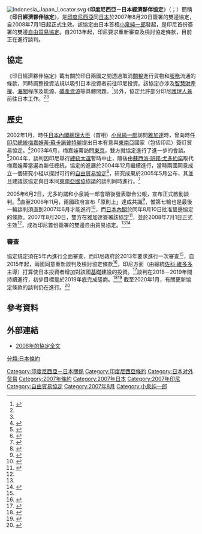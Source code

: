{{NoteTA
|G1=People
|1=zh-cn:知识产权; zh-tw:智慧財產權; zh-hk:知識產權;
}}
[[File:Indonesia_Japan_Locator.svg|thumb]]
《'''印度尼西亞－日本經濟夥伴協定'''》（{{lang-en|Indonesia–Japan Economic Partnership Agreement, IJEPA}}；{{jpn|j=日本・インドネシア経済連携協定|hg=にほん・インドネシアけいざいれんけいきょうてい}}）簡稱《'''印日經濟夥伴協定'''》，是[[印度尼西亞|印度尼西亞]]同[[日本|日本]]於2007年8月20日簽署的雙邊協定，自2008年7月1日起正式生效。該協定由日本首相[[小泉純一郎|小泉純一郎]]發起，是印尼首份簽署的雙邊[[自由貿易協定|自由貿易協定]]。自2013年起，印尼要求重新審查及檢討協定條款，目前正在進行談判。

== 協定 ==
《印日經濟夥伴協定》載有關於印日兩國之間透過取消[[關稅|關稅]]進行貨物和[[服務貿易協定|服務]]流通的條款，同時調整投資法規以吸引日本投資者前往印尼投資。該協定亦涉及[[智慧財產權|智慧財產權]]、[[海關|海關]]程序及能源、[[礦產資源|礦產資源]]等具體問題。<ref>{{Cite web|title=印尼與日本之經濟夥伴協定(EPA)已於本年7月1日正式生效實施|url=https://info.taiwantrade.com/biznews/印尼與日本之經濟夥伴協定-epa-已於本年7月1日正式生效實施-860343.html|date=2008-07-09|accessdate=2020-10-17|work=台灣經貿網|publisher=[[中華民國對外貿易發展協會|中華民國對外貿易發展協會]], [[經濟部國際貿易局|中華民國經濟部國際貿易局]]|language=zh-hant|archive-date=2021-12-04|archive-url=https://web.archive.org/web/20211204163129/https://info.taiwantrade.com/biznews/%E5%8D%B0%E5%B0%BC%E8%88%87%E6%97%A5%E6%9C%AC%E4%B9%8B%E7%B6%93%E6%BF%9F%E5%A4%A5%E4%BC%B4%E5%8D%94%E5%AE%9A-epa-%E5%B7%B2%E6%96%BC%E6%9C%AC%E5%B9%B47%E6%9C%881%E6%97%A5%E6%AD%A3%E5%BC%8F%E7%94%9F%E6%95%88%E5%AF%A6%E6%96%BD-860343.html}}</ref>另外，協定允許部分印尼[[護理人員|護理人員]]前往日本工作。<ref name="fsheet"/><ref name="jps"/>

== 歷史 ==
2002年1月，時任[[日本內閣總理大臣|日本內閣總理大臣]]（首相）[[小泉純一郎|小泉純一郎]]訪問[[雅加達|雅加達]]時，曾向時任[[印尼總統|印尼總統]][[梅嘉娃蒂·蘇卡諾普特麗|梅嘉娃蒂·蘇卡諾普特麗]]提出日本有意與[[東南亞|東南亞]]國家（包括印尼）簽訂貿易協定。<ref>{{cite news |title=Koizumi's trade plan hailed by Megawati |url=https://www.japantimes.co.jp/news/2002/01/13/national/koizumis-trade-plan-hailed-by-megawati/ |accessdate=2020-06-15 |work=Japan Times |date=2002-01-13 |language=en |archive-date=2020-07-02 |archive-url=https://web.archive.org/web/20200702164936/https://www.japantimes.co.jp/news/2002/01/13/national/koizumis-trade-plan-hailed-by-megawati/ |dead-url=no }}</ref>2003年6月，梅嘉娃蒂訪問[[東京都|東京]]，雙方就協定進行了進一步的會談。<ref>{{cite news |title=Siang Ini, Megawati-Koizumi Membahas Ekonomi Bilateral |url=https://www.liputan6.com/news/read/57109/siang-ini-megawati-koizumi-membahas-ekonomi-bilateral |accessdate=2020-06-15 |work=Liputan6 |date=2003-06-24 |language=id |archive-date=2020-06-15 |archive-url=https://web.archive.org/web/20200615035807/https://www.liputan6.com/news/read/57109/siang-ini-megawati-koizumi-membahas-ekonomi-bilateral |dead-url=no }}</ref>2004年，談判因印尼舉行[[2004年印度尼西亞總統選舉|總統大選]]暫時中止，隨後由[[蘇西洛·班邦·尤多約諾|蘇西洛·班邦·尤多約諾]]取代梅嘉娃蒂當選為新任總統，協定的進展於2004年12月繼續進行，當時兩國同意成立一個研究小組以探討可行的[[自由貿易協定|自由貿易協定]]<ref>{{cite book |last1=Sato |first1=Yoichiro |last2=Limaye |first2=Satu P. |title=Japan in a Dynamic Asia: Coping with the New Security Challenges |date=2006 |publisher=Lexington Books |isbn=978-0-7391-1021-8 |page=62 |url=https://books.google.com/books?id=hfiraFUii9QC&pg=PA62 |accessdate=2020-10-17 |language=en |archive-date=2020-07-02 |archive-url=https://web.archive.org/web/20200702164926/https://books.google.com/books?id=hfiraFUii9QC&pg=PA62 |dead-url=no }}</ref>，研究成果於2005年5月公布，其並且建議該協定與日本同[[東南亞國協|東南亞國協]]協議的談判同時進行。<ref>{{cite web |title=Japan-Indonesia Economic Partnership Agreement Joint Study Group Report |url=https://www.mofa.go.jp/region/asia-paci/indonesia/summit0506/joint-3-2.pdf |publisher=[[日本外務省|日本外務省]] |date=2005-05 |accessdate=2020-06-15 |language=en |archive-date=2020-06-15 |archive-url=https://web.archive.org/web/20200615035813/https://www.mofa.go.jp/region/asia-paci/indonesia/summit0506/joint-3-2.pdf |dead-url=no }}</ref>

2005年6月2日，尤多約諾和小泉純一郎會晤後發表聯合公報，宣布正式啟動談判。<ref name="fsheet">{{cite web|title=Factsheet Indonesia-Japan Economic Partnership Agreement (IJEPA)|url=http://ditjenppi.kemendag.go.id/assets/files/publikasi/doc_20180515_fact-sheet-indonesia-japan-economic-partnership-agreement-ijepa1.pdf|publisher={{tsl|en|Ministry of Trade (Indonesia)|貿易部 (印尼)|Ministry of Trade (Indonesia)}}|language=id|accessdate=2020-06-15|archive-date=2019-11-01|archive-url=https://web.archive.org/web/20191101135511/http://ditjenppi.kemendag.go.id/assets/files/publikasi/doc_20180515_fact-sheet-indonesia-japan-economic-partnership-agreement-ijepa1.pdf|dead-url=no}}</ref>直至2006年11月，兩國政府宣布「原則上」達成共識<ref name="jps">{{cite web |title=Joint Press Statement: Indonesia-Japan Economic Partnership Agreement |publisher=日本外務省 |url=https://www.mofa.go.jp/region/asia-paci/indonesia/joint0611-2.html |format=新聞稿 |accessdate=2020-06-15 |date=2006-11-28 |language=en |archive-date=2020-06-15 |archive-url=https://web.archive.org/web/20200615143622/https://www.mofa.go.jp/region/asia-paci/indonesia/joint0611-2.html |dead-url=no }}</ref>，惟第七輪也是最後一輪談判須直到2007年6月才能進行<ref>{{cite web |title=The Seventh Round of Negotiations for the Japan-Indonesia Economic Partnership Agreement |url=https://www.mofa.go.jp/announce/event/2007/6/1174159_850.html |publisher=日本外務省 |accessdate=2020-06-15 |date=2007-06-22 |language=en |archive-date=2020-06-15 |archive-url=https://web.archive.org/web/20200615143619/https://www.mofa.go.jp/announce/event/2007/6/1174159_850.html |dead-url=no }}</ref>，而[[日本內閣|日本內閣]]於同年8月10日批准雙邊協定的條款。2007年8月20日，雙方在雅加達簽署該協定<ref>{{cite web |title=Signing of the Agreement between Japan and the Republic of Indonesia for an Economic Partnership |url=https://www.mofa.go.jp/announce/announce/2007/8/1174856_832.html |publisher=日本外務省 |accessdate=2020-06-15 |date=2007-08-10 |language=en |archive-date=2020-06-15 |archive-url=https://web.archive.org/web/20200615143620/https://www.mofa.go.jp/announce/announce/2007/8/1174856_832.html |dead-url=no }}</ref>，並於2008年7月1日正式生效<ref name="fsheet"/>，成為印尼首份簽署的雙邊自由貿易協定。<ref name="fsheet"/><ref>{{cite news |title=Indonesia-Japan Economic Partnership Agreement (IJEPA) Reviewed |url=https://www.indonesia-investments.com/id/news/todays-headlines/indonesia-japan-economic-partnership-agreement-ijepa-reviewed/item5244 |accessdate=2020-06-15 |work=Indonesia Investments |date=2015-06-22 |language=en |archive-date=2020-06-15 |archive-url=https://web.archive.org/web/20200615143831/https://www.indonesia-investments.com/id/news/todays-headlines/indonesia-japan-economic-partnership-agreement-ijepa-reviewed/item5244 |dead-url=no }}</ref>

=== 審查 ===
協定規定須在5年內進行全面審查，而印尼政府於2013年要求進行一次審查<ref name="fsheet"/>，自2015年起，兩國同意重新談判及檢討協定條款<ref>{{Cite web|title=應印尼要求，日本將與印尼重新檢討雙邊經濟夥伴協定|url=https://web.wtocenter.org.tw/Page.aspx?pid=260418&nid=13369|date=2015-01-31|accessdate=2020-10-17|author=杜巧霞|work=104年1月份國際經貿規範動態分析|publisher=[[中華經濟研究院|中華經濟研究院]]|language=zh-hant|archive-date=2021-12-04|archive-url=https://web.archive.org/web/20211204163401/https://web.wtocenter.org.tw/Page.aspx?pid=260418&nid=13369}}</ref>，印尼方面（由總統[[佐科·維多多|佐科·維多多]]主導）打算使日本投資者增加對該國[[基礎建設|基礎建設]]的投資。<ref>{{cite news |title=Japan, Indonesia Review Economic Partnership Agreement |url=https://en.tempo.co/read/652720/japan-indonesia-review-economic-partnership-agreement |accessdate=2020-06-15 |work=Tempo |location=Jakarta |date=2015-03-25 |language=en |archive-date=2020-06-15 |archive-url=https://web.archive.org/web/20200615143620/https://en.tempo.co/read/652720/japan-indonesia-review-economic-partnership-agreement |dead-url=no }}</ref>談判在2018－2019年間持續進行，初步目標是於2019年底完成磋商。<ref>{{cite news |title=Japanese foreign minister to visit Indonesia next week |url=https://en.antaranews.com/news/116259/japanese-foreign-minister-to-visit-indonesia-next-week |date=2018-06-23 |accessdate=2020-06-15 |work=Antara News |editor=Heru Purwanto |location=Jakarta |language=en |archive-date=2020-06-15 |archive-url=https://web.archive.org/web/20200615143620/https://en.antaranews.com/news/116259/japanese-foreign-minister-to-visit-indonesia-next-week |dead-url=no }}</ref><ref>{{cite news |title=New Indonesian-Japanese deal to be signed in late 2019 |url=https://www.thejakartapost.com/news/2019/07/03/new-indonesian-japanese-deal-to-be-signed-in-late-2019.html |accessdate=2020-06-15 |work=[[雅加達郵報|The Jakarta Post]] |date=2019-07-03 |language=en |archive-date=2019-07-05 |archive-url=https://web.archive.org/web/20190705040407/https://www.thejakartapost.com/news/2019/07/03/new-indonesian-japanese-deal-to-be-signed-in-late-2019.html |dead-url=no }}</ref> 截至2020年1月，有關更新協定條款的談判仍在進行。<ref>{{cite news |title=Pertemuan Indonesia dan Jepang,Bahas Penyelesaian Protokol Amandemen GR-IJEPA |url=https://pressrelease.kontan.co.id/release/pertemuan-indonesia-dan-jepangbahas-penyelesaian-protokol-amandemen-gr-ijepa |accessdate=2020-06-15 |work=Kontan |date=2020-01-27 |language=id |archive-date=2020-06-15 |archive-url=https://web.archive.org/web/20200615143623/https://pressrelease.kontan.co.id/release/pertemuan-indonesia-dan-jepangbahas-penyelesaian-protokol-amandemen-gr-ijepa |dead-url=no }}</ref>

== 參考資料 ==
{{reflist|30em}}

== 外部連結 ==
*[https://www.mofa.go.jp/region/asia-paci/indonesia/epa0708/agreement.pdf 2008年的協定全文] {{Wayback|url=https://www.mofa.go.jp/region/asia-paci/indonesia/epa0708/agreement.pdf |date=20200920081721 }}{{en}}


[[Category:印度尼西亞－日本關係|Category:印度尼西亞－日本關係]]
[[Category:印度尼西亞條約|Category:印度尼西亞條約]]
[[分類:日本條約|分類:日本條約]]
[[Category:日本对外贸易|Category:日本对外贸易]]
[[Category:2007年條約|Category:2007年條約]]
[[Category:2007年日本|Category:2007年日本]]
[[Category:2007年印尼|Category:2007年印尼]]
[[Category:自由貿易協定|Category:自由貿易協定]]
[[Category:2007年8月|Category:2007年8月]]
[[Category:小泉纯一郎|Category:小泉纯一郎]]